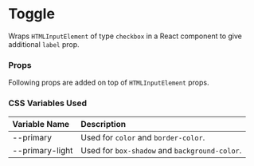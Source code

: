 
<Meta of={ToggleStories} />

# Toggle

Wraps `HTMLInputElement` of type `checkbox` in a React component to give additional `label` prop.

<Canvas of={ToggleStories.Variants} />

### Props

Following props are added on top of `HTMLInputElement` props.

<Controls of={ToggleStories.Primary} />

### CSS Variables Used

| Variable Name | Description |
| :- | :- |
| --primary | Used for `color` and `border-color`. |
| --primary-light | Used for `box-shadow` and `background-color`. |
